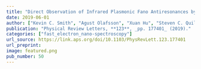 ```yaml
---
title: "Direct Observation of Infrared Plasmonic Fano Antiresonances by a Nanoscale Electron Probe"
date: 2019-06-01
author: ["Kevin C. Smith", "Agust Olafsson", "Xuan Hu", "Steven C. Quillin", "Juan Carlos Idrobo", "Robyn Collette", "Philip D. Rack", "Jon P. Camden", "David J. Masiello"]
publication: "Physical Review Letters, **123**, _pp. 177401_ (2019)."
categories: ["fast_electron_nano-spectroscopy"]
url_source: https://link.aps.org/doi/10.1103/PhysRevLett.123.177401
url_preprint: 
image: featured.png
pub_number: 50
---
```

